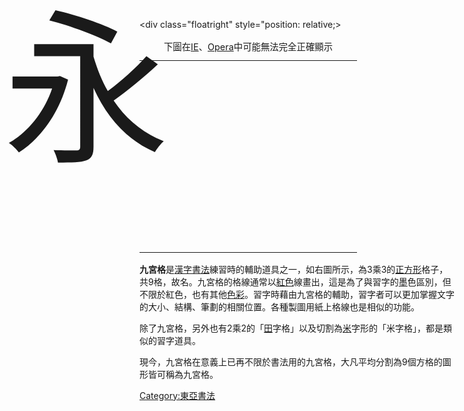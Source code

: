 {{多個問題|
{{pov|time=2019-07-25T23:57:18+00:00}}
{{globalize|time=2014-09-05T00:42:31+00:00}}
{{unreferenced|time=2014-09-05T00:42:31+00:00}}
}}
<div class="floatright" style="position: relative;>
<div style="position: absolute; z-index: 2; left: 10px; top: -50px"><span style="font-family: 標楷體, KaiU, DFKai-SB, STKaiti, Kai, PMingLiU, Simsun; font-size: 1900%;">永</span></div>
{|rules=all style="width: 300px; height: 300px; border: 3px solid #CC0000"
|+<span style="font-size: 90%;">下圖在[[Internet_Explorer|IE]]、[[Opera|Opera]]中可能無法完全正確顯示</span>
|style="width: 100px; height: 100px;"|
|style="width: 100px; height: 100px;"|
|style="width: 100px; height: 100px;"|
|-
|style="height: 100px;"| ||||
|-
|style="height: 100px;"| ||||
|-
|}
</div>
'''九宮格'''是[[漢字書法|漢字書法]]練習時的輔助道具之一，如右圖所示，為3乘3的[[正方形|正方形]]格子，共9格，故名。九宮格的格線通常以[[紅色|紅色]]線畫出，這是為了與習字的[[墨|墨]]色區別，但不限於紅色，也有其他[[色彩|色彩]]。習字時藉由九宮格的輔助，習字者可以更加掌握文字的大小、結構、筆劃的相關位置。各種製圖用紙上格線也是相似的功能。

除了九宮格，另外也有2乘2的「[[田|田]]字格」以及切割為[[米_(單位)|米]]字形的「米字格」，都是類似的習字道具。

現今，九宮格在意義上已再不限於書法用的九宮格，大凡平均分割為9個方格的圖形皆可稱為九宮格。

[[Category:東亞書法|Category:東亞書法]]